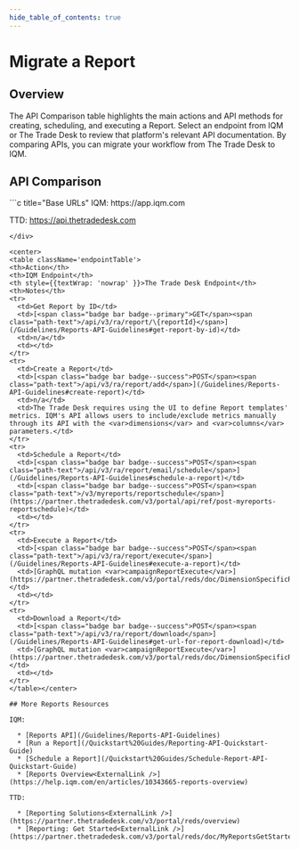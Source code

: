 ```yaml
---
hide_table_of_contents: true
---
```



# Migrate a Report

## Overview

The API Comparison table highlights the main actions and API methods for creating, scheduling, and executing a Report. Select an endpoint from IQM or The Trade Desk to review that platform's relevant API documentation. By comparing APIs, you can migrate your workflow from The Trade Desk to IQM. 

## API Comparison

<div class="smallTable">
```c title="Base URLs"
  IQM: https://app.iqm.com
  
  TTD: https://api.thetradedesk.com
```
</div>

<center>
<table className='endpointTable'>
<th>Action</th>
<th>IQM Endpoint</th>
<th style={{textWrap: 'nowrap' }}>The Trade Desk Endpoint</th>
<th>Notes</th>
<tr>
  <td>Get Report by ID</td>
  <td>[<span class="badge bar badge--primary">GET</span><span class="path-text">/api/v3/ra/report/\{reportId}</span>](/Guidelines/Reports-API-Guidelines#get-report-by-id)</td>
  <td>n/a</td>
  <td></td>
</tr>
<tr>
  <td>Create a Report</td>
  <td>[<span class="badge bar badge--success">POST</span><span class="path-text">/api/v3/ra/report/add</span>](/Guidelines/Reports-API-Guidelines#create-report)</td>
  <td>n/a</td>
  <td>The Trade Desk requires using the UI to define Report templates' metrics. IQM's API allows users to include/exclude metrics manually through its API with the <var>dimensions</var> and <var>columns</var> parameters.</td>
</tr>
<tr>
  <td>Schedule a Report</td>
  <td>[<span class="badge bar badge--success">POST</span><span class="path-text">/api/v3/ra/report/email/schedule</span>](/Guidelines/Reports-API-Guidelines#schedule-a-report)</td>
  <td>[<span class="badge bar badge--success">POST</span><span class="path-text">/v3/myreports/reportschedule</span>](https://partner.thetradedesk.com/v3/portal/api/ref/post-myreports-reportschedule)</td>
  <td></td>
</tr>
<tr>
  <td>Execute a Report</td>
  <td>[<span class="badge bar badge--success">POST</span><span class="path-text">/api/v3/ra/report/execute</span>](/Guidelines/Reports-API-Guidelines#execute-a-report)</td>
  <td>[GraphQL mutation <var>campaignReportExecute</var>](https://partner.thetradedesk.com/v3/portal/reds/doc/DimensionSpecificReports#download)</td>
  <td></td>
</tr>
<tr>
  <td>Download a Report</td>
  <td>[<span class="badge bar badge--success">POST</span><span class="path-text">/api/v3/ra/report/download</span>](/Guidelines/Reports-API-Guidelines#get-url-for-report-download)</td>
  <td>[GraphQL mutation <var>campaignReportExecute</var>](https://partner.thetradedesk.com/v3/portal/reds/doc/DimensionSpecificReports#download)</td>
  <td></td>
</tr>
</table></center>

## More Reports Resources

IQM:

  * [Reports API](/Guidelines/Reports-API-Guidelines)
  * [Run a Report](/Quickstart%20Guides/Reporting-API-Quickstart-Guide)
  * [Schedule a Report](/Quickstart%20Guides/Schedule-Report-API-Quickstart-Guide)
  * [Reports Overview<ExternalLink />](https://help.iqm.com/en/articles/10343665-reports-overview)

TTD: 

  * [Reporting Solutions<ExternalLink />](https://partner.thetradedesk.com/v3/portal/reds/overview)
  * [Reporting: Get Started<ExternalLink />](https://partner.thetradedesk.com/v3/portal/reds/doc/MyReportsGetStarted)